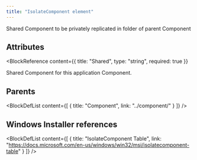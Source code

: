 ```yaml
---
title: "IsolateComponent element"
---
```



Shared Component to be privately replicated in folder of parent Component


## Attributes

<BlockWrapper>

  <BlockReference
    content={{
      title: "Shared",
      type: "string",
      required: true
    }}
  >
  Shared Component for this application Component.
  </BlockReference>

</BlockWrapper>


## Parents

<BlockDefList content={[
    {
      title: "Component",
      link: "../component/"
    }
  ]}
/>

## Windows Installer references

<BlockDefList content={[
    {
      title: "IsolateComponent Table",
      link: "https://docs.microsoft.com/en-us/windows/win32/msi/isolatecomponent-table"
    }
  ]}
/>
